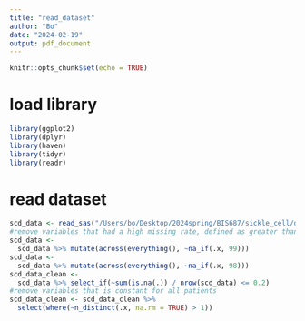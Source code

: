 ```yaml
---
title: "read_dataset"
author: "Bo"
date: "2024-02-19"
output: pdf_document
---
```


```r
knitr::opts_chunk$set(echo = TRUE)
```

# load library  
```r
library(ggplot2)
library(dplyr)
library(haven)
library(tidyr)
library(readr)
```

# read dataset  
```r
scd_data <- read_sas("/Users/bo/Desktop/2024spring/BIS687/sickle_cell/data/curesc_year2_v2.sas7bdat")
#remove variables that had a high missing rate, defined as greater than 80%
scd_data <- 
  scd_data %>% mutate(across(everything(), ~na_if(.x, 99)))
scd_data <- 
  scd_data %>% mutate(across(everything(), ~na_if(.x, 98)))
scd_data_clean <-
  scd_data %>% select_if(~sum(is.na(.)) / nrow(scd_data) <= 0.2)
#remove variables that is constant for all patients
scd_data_clean <- scd_data_clean %>%
  select(where(~n_distinct(.x, na.rm = TRUE) > 1))
```

